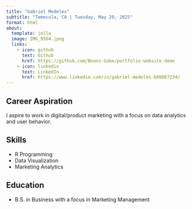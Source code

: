 ```yaml
---
title: "Gabriel Medeles"
subtitle: "Temecula, CA | Tuesday, May 20, 2025"
format: html
about:
  template: jolla 
  image: IMG_9564.jpeg 
  links:
    - icon: github 
      text: Github
      href: https://github.com/Beans-Gabe/portfolio-website-demo
    - icon: linkedin 
      text: LinkedIn 
      href: https://www.linkedin.com/in/gabriel-medeles-b00087234/
---
```


## Career Aspiration

I aspire to work in digital/product marketing with a focus on data analytics and user behavior.

## Skills

-   R Programming
-   Data Visualization
-   Marketing Analytics

## Education

-   B.S. in Business with a focus in Marketing Management
